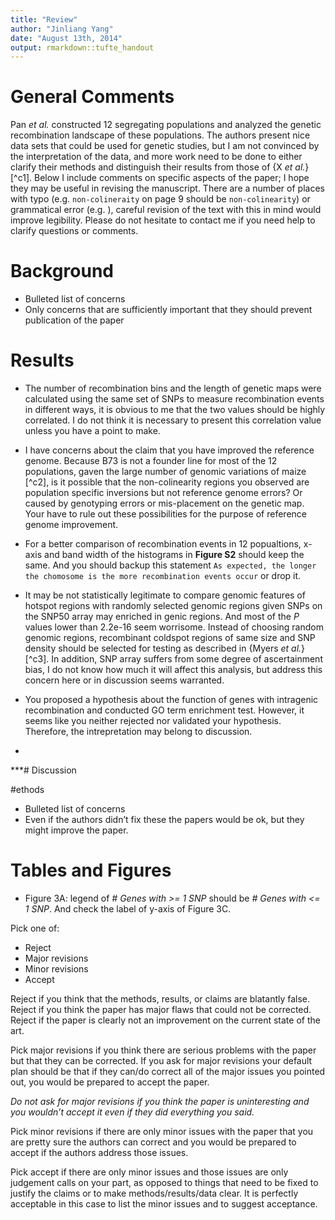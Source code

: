 ```yaml
---
title: "Review"
author: "Jinliang Yang"
date: "August 13th, 2014"
output: rmarkdown::tufte_handout
---
```


# General Comments

Pan _et al._ constructed 12 segregating populations and analyzed the genetic recombination landscape of these populations. The authors present nice data sets that could be used for genetic studies, but I am not convinced by the interpretation of the data, and more work need to be done to either clarify their methods and distinguish their results from those of {X _et al._}[^c1]. Below I include comments on specific aspects of the paper; I hope they may be useful in revising the manuscript. There are a number of places with typo (e.g. `non-colineraity` on page 9 should be `non-colinearity`) or grammatical error (e.g. ), careful revision of the text with this in mind would improve legibility. Please do not hesitate to contact me if you need help to clarify questions or comments. 


# Background

* Bulleted list of concerns
* Only concerns that are sufficiently important that they should prevent publication of the paper


# Results

* The number of recombination bins and the length of genetic maps were calculated using the same set of SNPs to measure recombination events in different ways, it is obvious to me that the two values should be highly correlated. I do not think it is necessary to present this correlation value unless you have a point to make.

* I have concerns about the claim that you have improved the reference genome. Because B73 is not a founder line for most of the 12 populations, gaven the large number of genomic variations of maize [^c2], is it possible that the non-colinearity regions you observed are population specific inversions but not reference genome errors? Or caused by genotyping errors or mis-placement on the genetic map. Your have to rule out these possibilities for the purpose of reference genome improvement.

* For a better comparison of recombination events in 12 popualtions, x-axis and band width of the histograms in __Figure S2__ should keep the same. And you should backup this statement `As expected, the longer the chomosome is the more recombination events occur` or drop it.

* It may be not statistically legitimate to compare genomic features of hotspot regions with randomly selected genomic regions given SNPs on the SNP50 array may enriched in genic regions. And most of the _P_ values lower than 2.2e-16 seem worrisome. Instead of choosing random genomic regions, recombinant coldspot regions of same size and SNP density should be selected for testing as described in {Myers _et al._}[^c3]. In addition, SNP array suffers from some degree of ascertainment bias, I do not know how much it will affect this analysis, but address this concern here or in discussion seems warranted. 

* You proposed a hypothesis about the function of genes with intragenic recombination and conducted GO term enrichment test. However, it seems like you neither rejected nor validated your hypothesis. Therefore, the intrepretation may belong to discussion. 

* 












***# Discussion

#ethods

* Bulleted list of concerns
* Even if the authors didn't fix these the papers would be ok, but they might improve the paper. 


# Tables and Figures


* Figure 3A: legend of _# Genes with >= 1 SNP_ should be _# Genes with <= 1 SNP_. And check the label of y-axis of Figure 3C.



Pick one of:

* Reject
* Major revisions
* Minor revisions
* Accept

Reject if you think that the methods, results, or claims are blatantly false. Reject if you think the paper has major flaws that could not be corrected. Reject if the paper is clearly not an improvement on the current state of the art. 

Pick major revisions if you think there are serious problems with the paper but that they can be corrected. If you ask for major revisions your default plan should be that if they can/do correct all of the major issues you pointed out, you would be prepared to accept the paper. 

*Do not ask for major revisions if you think the paper is uninteresting and you wouldn't accept it even if they did everything you said.*

Pick minor revisions if there are only minor issues with the paper that you are pretty sure the authors can correct and you would be prepared to accept if the authors address those issues.

Pick accept if there are only minor issues and those issues are only judgement calls on your part, as opposed to things that need to be fixed to justify the claims or to make methods/results/data clear. It is perfectly acceptable in this case to list the minor issues and to suggest acceptance.
